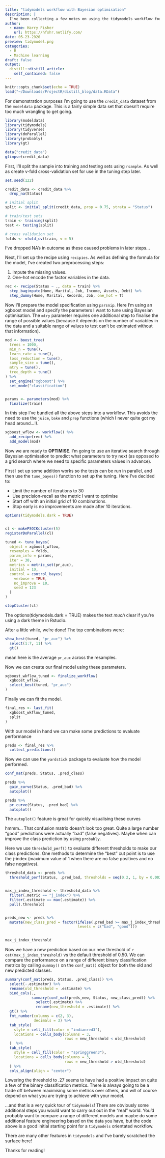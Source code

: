 ```yaml
---
title: "tidymodels workflow with Bayesian optimisation"
description: |
  I've been collecting a few notes on using the tidymodels workflow for modelling, and thought it might be worth sharing them here. More for personal reference than anything, but someone might find my ramblings useful! 
author:
  - name: Harry Fisher
    url: https://hfshr.netlify.com/
date: 05-23-2020
preview: tidymodel.png
categories:
  - R
  - Machine learning
draft: false
output:
  distill::distill_article:
    self_contained: false
---
```


```r
knitr::opts_chunk$set(echo = TRUE)
load("~/Downloads/ProjectR/distill_blog/data.RData")
```

For demonstration purposes I'm going to use the `credit_data` dataset from the `modeldata` package. This is a fairly simple data set that doesn't require too much wrangling to get going.

```r
library(modeldata)
library(tidymodels)
library(tidyverse)
library(doParallel)
library(probably)
library(gt)

data("credit_data")
glimpse(credit_data)
```

First, I'll split the sample into training and testing sets using `rsample`. As well as create v-fold cross-validation set for use in the tuning step later.

```r
set.seed(122)

credit_data <- credit_data %>%
  drop_na(Status)

# initial split
split <- initial_split(credit_data, prop = 0.75, strata = "Status")

# train/test sets
train <- training(split)
test <- testing(split)

# cross validation set
folds <- vfold_cv(train, v = 5)

```

<aside>
I've dropped NA's in outcome as these caused problems in later steps...
</aside>

Next, I'll set up the recipe using `recipies`. As well as defining the formula for the model, I've created two preprocessing steps:

1. Impute the missing values.  
2. One-hot encode the factor variables in the data.

```r
rec <- recipe(Status ~ ., data = train) %>%
  step_bagimpute(Home, Marital, Job, Income, Assets, Debt) %>%
  step_dummy(Home, Marital, Records, Job, one_hot = T) 

```

Now I'll prepare the model specification using `parsnip`. Here I'm using an xgboost model and specify the parameters I want to tune using Bayesian optimisation. 
The `mtry` parameter requires one additional step to finalise the range of possible values (because it depends on the number of variables in the data and a suitable range of values to test can't be estimated without that information).

```r

mod <- boost_tree(
  trees = 1000,
  min_n = tune(),
  learn_rate = tune(),
  loss_reduction = tune(),
  sample_size = tune(),
  mtry = tune(),
  tree_depth = tune()
) %>%
  set_engine("xgboost") %>%
  set_mode("classification")


params <- parameters(mod) %>%
  finalize(train)

```

In this step I've bundled all the above steps into a workflow. This avoids the need to use the `juice`, `bake` and `prep` functions (which I never quite got my head around...!). 

```r
xgboost_wflow <- workflow() %>%
  add_recipe(rec) %>%
  add_model(mod)
```

Now we are ready to **OPTIMISE**. I'm going to use an iterative search through Bayesian optimisation to predict what parameters to try next (as opposed to a grid search where we need to specific parameters values in advance).

First I set up some addition works so the tests can be run in parallel, and then use the `tune_bayes()` function to set up the tuning. 
Here I've decided to:

- Limit the number of iterations to 30
- Use precision-recall as the metric I want to optimise
- Start off with an initial grid of 10 combinations.
- Stop early is no improvements are made after 10 iterations. 

```r
options(tidymodels.dark = TRUE)


cl <- makePSOCKcluster(5)
registerDoParallel(cl)

tuned <- tune_bayes(
  object = xgboost_wflow,
  resamples = folds,
  param_info = params,
  iter = 30,
  metrics = metric_set(pr_auc),
  initial = 10,
  control = control_bayes(
    verbose = TRUE,
    no_improve = 10,
    seed = 123
  )
)

stopCluster(cl)
```

<aside>
The options(tidymodels.dark = TRUE) makes the text _much_ clear if you're using a dark theme in Rstudio.
</aside>

After a little while, we're done! The top combinations were:

```r
show_best(tuned, "pr_auc") %>% 
  select(1:7, 11) %>% 
  gt()
```

<aside>
mean here is the average `pr_auc` across the resamples.
</aside>

Now we can create our final model using these parameters.

```r

xgboost_wkflow_tuned <- finalize_workflow(
  xgboost_wflow,
  select_best(tuned, "pr_auc")
)

```

Finally we can fit the model.

```r
final_res <- last_fit(
  xgboost_wkflow_tuned,
  split
)
```

With our model in hand we can make some predictions to evaluate performance

```r

preds <- final_res %>% 
  collect_predictions()

```

Now we can use the `yardstick` package to evaluate how the model performed.

```r
conf_mat(preds, Status, .pred_class)

preds %>%
  gain_curve(Status, .pred_bad) %>%
  autoplot()

preds %>%
  pr_curve(Status, .pred_bad) %>%
  autoplot()

```

<aside>
The `autoplot()` feature is great for quickly visualising these curves
</aside>


hmmm... That confusion matrix doesn't look too great. Quite a large number "good" predictions were actually "bad" (false negatives). Maybe when can improve the class prediction by using `probably`. 

Here we use `threshold_perf()` to evaluate different thresholds to make our class predictions. One methods to determine the "best" cut point is to use the j-index (maximum value of 1 when there are no false positives and no false negatives).

```r

threshold_data <- preds %>%
  threshold_perf(Status, .pred_bad, thresholds = seq(0.2, 1, by = 0.0025))


max_j_index_threshold <- threshold_data %>%
  filter(.metric == "j_index") %>%
  filter(.estimate == max(.estimate)) %>%
  pull(.threshold)


preds_new <- preds %>% 
  mutate(new_class_pred = factor(ifelse(.pred_bad >= max_j_index_threshold, "bad", "good"), 
                                 levels = c("bad", "good"))) 
  

max_j_index_threshold
```

Now we have a new prediction based on our new threshold of `r cat(max_j_index_threshold)` vs the default threshold of 0.50. We can compare the performance on a range of different binary classification metrics by calling `summay()` on the `conf_mat()` object for both the old and new predicted classes.

```r
summary(conf_mat(preds, Status, .pred_class)) %>%
  select(-.estimator) %>%
  rename(old_threshold = .estimate) %>%
  bind_cols(.,
            summary(conf_mat(preds_new, Status, new_class_pred)) %>%
              select(.estimate) %>%
              rename(new_threshold = .estimate)) %>%
  gt() %>%
  fmt_number(columns = c(2, 3),
             decimals = 3) %>%
  tab_style(
    style = cell_fill(color = "indianred3"),
    locations = cells_body(columns = 3,
                           rows = new_threshold < old_threshold)
  )  %>%
  tab_style(
    style = cell_fill(color = "springgreen3"),
    locations = cells_body(columns = 3,
                           rows = new_threshold > old_threshold)
  ) %>% 
  cols_align(align = "center")

```

Lowering the threshold to .27 seems to have had a positive impact on quite a few of the binary classification metrics. There is always going to be a trade off between maximising some metrics over others, and will of course depend on what you are trying to achieve with your model. 

...and that is a very quick tour of `tidymodels`! There are obviously some additional steps you would want to carry out out in the "real" world. You'd probably want to compare a range of different models and maybe do some additional feature engineering based on the data you have, but the code above is a good initial starting point for a `tidymodels` orientated workflow. 

<aside>
There are many other features in `tidymodels` and I've barely scratched the surface here!
</aside>

Thanks for reading!